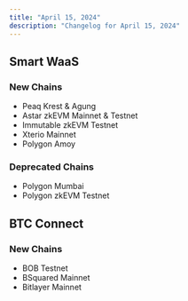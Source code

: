 ```yaml
---
title: "April 15, 2024"
description: "Changelog for April 15, 2024"
---
```


## Smart WaaS

### New Chains
- Peaq Krest & Agung
- Astar zkEVM Mainnet & Testnet
- Immutable zkEVM Testnet
- Xterio Mainnet
- Polygon Amoy

### Deprecated Chains
- Polygon Mumbai
- Polygon zkEVM Testnet

## BTC Connect

### New Chains
- BOB Testnet
- BSquared Mainnet
- Bitlayer Mainnet
